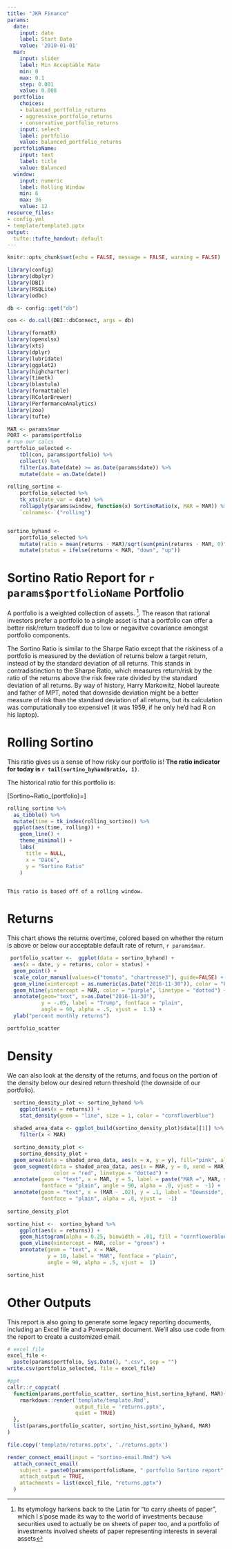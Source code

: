 ```yaml
---
title: "JKR Finance"
params:
  date:
    input: date
    label: Start Date
    value: '2010-01-01'
  mar:
    input: slider
    label: Min Acceptable Rate
    min: 0
    max: 0.1
    step: 0.001
    value: 0.008
  portfolio:
    choices:
    - balanced_portfolio_returns
    - aggressive_portfolio_returns
    - conservative_portfolio_returns
    input: select
    label: portfolio
    value: balanced_portfolio_returns
  portfolioName:
    input: text
    label: title
    value: Balanced
  window:
    input: numeric
    label: Rolling Window
    min: 6
    max: 36
    value: 12
resource_files:
- config.yml
- template/template3.pptx
output:
  tufte::tufte_handout: default
---
```


```r
knitr::opts_chunk$set(echo = FALSE, message = FALSE, warning = FALSE)

library(config)
library(dbplyr)
library(DBI)
library(RSQLite)
library(odbc)

db <- config::get("db")

con <- do.call(DBI::dbConnect, args = db)

library(formatR)
library(openxlsx)
library(xts)
library(dplyr)
library(lubridate)
library(ggplot2)
library(highcharter)
library(timetk)
library(blastula)
library(formattable)
library(RColorBrewer)
library(PerformanceAnalytics)
library(zoo)
library(tufte)
```

```r
MAR <- params$mar
PORT <- params$portfolio
# run our calcs
portfolio_selected <- 
    tbl(con, params$portfolio) %>%
    collect() %>% 
    filter(as.Date(date) >= as.Date(params$date)) %>%
    mutate(date = as.Date(date))
  
rolling_sortino <-
    portfolio_selected %>%
    tk_xts(date_var = date) %>% 
    rollapply(params$window, function(x) SortinoRatio(x, MAR = MAR)) %>% 
    `colnames<-`("rolling")


sortino_byhand <- 
    portfolio_selected %>% 
    mutate(ratio = mean(returns - MAR)/sqrt(sum(pmin(returns - MAR, 0)^2)/nrow(.))) %>% 
    mutate(status = ifelse(returns < MAR, "down", "up"))

```


# Sortino Ratio Report for `r params$portfolioName` Portfolio

A portfolio is a weighted collection of assets. ^[Its etymology harkens back to the Latin for "to carry sheets of paper", which I s'pose made its way to the world of investments because securities used to actually be on sheets of paper too, and a portfolio of investments involved sheets of paper representing interests in several assets]. The reason that rational investors prefer a portfolio to a single asset is that a portfolio can offer a better risk/return tradeoff due to low or negavitve covariance amongst portfolio components.

The Sortino Ratio is similar to the Sharpe Ratio except that the riskiness of a portfolio is measured by the deviation of returns below a target return, instead of by the standard deviation of all returns. This stands in contradistinction to the Sharpe Ratio, which measures return/risk by the ratio of the returns above the risk free rate divided by the standard deviation of all returns. By way of history, Harry Markowitz, Nobel laureate and father of MPT, noted that downside deviation might be a better measure of risk than the standard deviation of all returns, but its calculation was computationally too expensive1 (it was 1959, if he only he’d had R on his laptop).

# Rolling Sortino

This ratio gives us a sense of how risky our portfolio is! **The ratio indicator for today is `r tail(sortino_byhand$ratio, 1)`**.

The historical ratio for this portfolio is:

\[Sortino~Ratio_{portfolio}=\frac{(\overline{Return_{portfolio}-MAR})}{\sqrt{\sum_{t=1}^n min(R_t-MAR,~0)^2}/n}\]



```r
rolling_sortino %>% 
  as_tibble() %>% 
  mutate(time = tk_index(rolling_sortino)) %>% 
  ggplot(aes(time, rolling)) +
    geom_line() + 
    theme_minimal() + 
    labs(
      title = NULL, 
      x = "Date", 
      y = "Sortino Ratio"
    )
  
```

```marginfigure
This ratio is based off of a rolling window.
```

# Returns

This chart shows the returns overtime, colored based on whether the return is above or below our acceptable default rate of return, `r params$mar`.

```r

 portfolio_scatter <-  ggplot(data = sortino_byhand) +
  aes(x = date, y = returns, color = status) +
  geom_point() +
  scale_color_manual(values=c("tomato", "chartreuse3"), guide=FALSE) +
  geom_vline(xintercept = as.numeric(as.Date("2016-11-30")), color = "blue") +
  geom_hline(yintercept = MAR, color = "purple", linetype = "dotted") +
  annotate(geom="text", x=as.Date("2016-11-30"), 
           y = -.05, label = "Trump", fontface = "plain", 
           angle = 90, alpha = .5, vjust =  1.5) +
  ylab("percent monthly returns")

portfolio_scatter

```

# Density

We can also look at the density of the returns, and focus on the portion of the density below our desired return threshold (the downside of our portfolio).

```r
  
  sortino_density_plot <- sortino_byhand %>% 
    ggplot(aes(x = returns)) +
    stat_density(geom = "line", size = 1, color = "cornflowerblue") 
  
  shaded_area_data <- ggplot_build(sortino_density_plot)$data[[1]] %>% 
    filter(x < MAR)

  sortino_density_plot <- 
    sortino_density_plot + 
  geom_area(data = shaded_area_data, aes(x = x, y = y), fill="pink", alpha = 0.5) +
  geom_segment(data = shaded_area_data, aes(x = MAR, y = 0, xend = MAR, yend = y), 
               color = "red", linetype = "dotted") +
  annotate(geom = "text", x = MAR, y = 5, label = paste("MAR =", MAR, sep = ""), 
           fontface = "plain", angle = 90, alpha = .8, vjust =  -1) +
  annotate(geom = "text", x = (MAR - .02), y = .1, label = "Downside", 
           fontface = "plain", alpha = .8, vjust =  -1)
           
sortino_density_plot
```

```r

sortino_hist <-  sortino_byhand %>% 
    ggplot(aes(x = returns)) +
    geom_histogram(alpha = 0.25, binwidth = .01, fill = "cornflowerblue") +
    geom_vline(xintercept = MAR, color = "green") +
    annotate(geom = "text", x = MAR, 
             y = 10, label = "MAR", fontface = "plain", 
             angle = 90, alpha = .5, vjust =  1)

sortino_hist
```

# Other Outputs

This report is also going to generate some legacy reporting documents, including an Excel file and a Powerpoint document. We'll also use code from the report to create a customized email.  

```r
# excel file
excel_file <- 
  paste(params$portfolio, Sys.Date(), ".csv", sep = "")
write.csv(portfolio_selected, file = excel_file)

#ppt
callr::r_copycat(
  function(params,portfolio_scatter, sortino_hist,sortino_byhand, MAR){
    rmarkdown::render('template/template.Rmd', 
                      output_file = 'returns.pptx',
                      quiet = TRUE)
  },
  list(params,portfolio_scatter, sortino_hist,sortino_byhand, MAR)
)

file.copy('template/returns.pptx', './returns.pptx')

```

```r
render_connect_email(input = "sortino-email.Rmd") %>%
  attach_connect_email(
    subject = paste0(params$portfolioName, " portfolio Sortino report", sep = " "),
    attach_output = TRUE,
    attachments = list(excel_file, "returns.pptx")
  )
```

